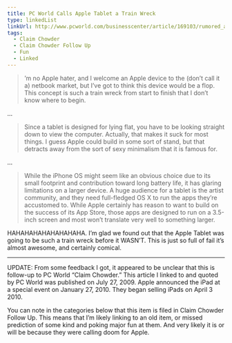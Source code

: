 ```yaml
---
title: PC World Calls Apple Tablet a Train Wreck
type: linkedList
linkUrl: http://www.pcworld.com/businesscenter/article/169103/rumored_apple_tablet_is_a_train_wreck.html
tags:
  - Claim Chowder
  - Claim Chowder Follow Up
  - Fun
  - Linked
---
```


> ’m no Apple hater, and I welcome an Apple device to the (don’t call it a) netbook market, but I’ve got to think this device would be a flop. This concept is such a train wreck from start to finish that I don’t know where to begin.

…

> Since a tablet is designed for lying flat, you have to be looking straight down to view the computer. Actually, that makes it suck for most things. I guess Apple could build in some sort of stand, but that detracts away from the sort of sexy minimalism that it is famous for.

…

> While the iPhone OS might seem like an obvious choice due to its small footprint and contribution toward long battery life, it has glaring limitations on a larger device. A huge audience for a tablet is the artist community, and they need full-fledged OS X to run the apps they’re accustomed to. While Apple certainly has reason to want to build on the success of its App Store, those apps are designed to run on a 3.5-inch screen and most won’t translate very well to something larger.

HAHAHAHAHAHAHAHAHA. I’m glad we found out that the Apple Tablet was going to be such a train wreck before it WASN’T. This is just so full of fail it’s almost awesome, and certainly comical.

* * *

UPDATE: From some feedback I got, it appeared to be unclear that this is follow-up to PC World “Claim Chowder.” This article I linked to and quoted by PC World was published on July 27, 2009. Apple announced the iPad at a special event on January 27, 2010. They began selling iPads on April 3 2010.

You can note in the categories below that this item is filed in Claim Chowder Follow Up. This means that I’m likely linking to an old item, or missed prediction of some kind and poking major fun at them. And very likely it is or will be because they were calling doom for Apple.
